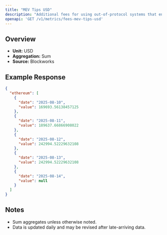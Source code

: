 ```yaml
---
title: "MEV Tips USD"
description: "Additional fees for using out-of-protocol systems that enables users to send transactions, or a bundle of transactions, to block builders for faster transaction execution, MEV capture, or MEV protection."
openapi: 'GET /v1/metrics/fees-mev-tips-usd'
---
```


## Overview

- **Unit:** USD
- **Aggregation:** Sum
- **Source:** Blockworks



## Example Response

```json
{
  "ethereum": [
    {
      "date": "2025-08-10",
      "value": 169693.56138457125
    },
    {
      "date": "2025-08-11",
      "value": 189637.66866908022
    },
    {
      "date": "2025-08-12",
      "value": 242994.52229632108
    },
    {
      "date": "2025-08-13",
      "value": 242994.52229632108
    },
    {
      "date": "2025-08-14",
      "value": null
    }
  ]
}
```

## Notes
- Sum aggregates unless otherwise noted.
- Data is updated daily and may be revised after late-arriving data.
